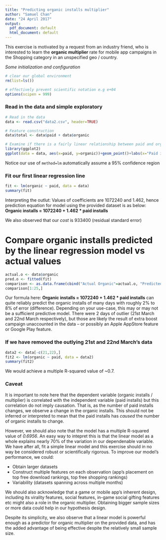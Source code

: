```yaml
---
title: "Predicting organic installs multiplier"
author: "Samuel Chan"
date: "24 April 2017"
output:
  pdf_document: default
  html_document: default
---
```


This exercise is motivated by a request from an industry friend, who is interested to learn the **organic multiplier** rate for mobile app campaigns in the Shopping category in an unspecified geo / country. 

*Some initialization and configuration*
```r
# clear our global environment
rm(list=ls())

# effectively prevent scientific notation e.g e+04
options(scipen = 999)
```

### Read in the data and simple exploratory
```r
# Read in the data
data <- read.csv("data2.csv", header=TRUE)

# Feature construction
data$total <- data$paid + data$organic

# Examine if there is a fairly linear relationship between paid and organic
library(ggplot2)
ggplot(data = data, aes(x=paid, y=organic))+geom_point()+labs(x="Paid installs", y="Organic Installs", main="Paid vs Organic installs")+geom_smooth(method=lm)
```
Notice our use of `method=lm` automatically assume a 95% confidence region


### Fit our first linear regression line
```r
fit <- lm(organic ~ paid, data = data)
summary(fit)
```
Interpreting the outlut: Values of coefficients are 1072240 and 1.462, hence prediction equation for model using the provided dataset is as below:
**Organic installs = 1072240 + 1.462 * paid installs**

We also observed that our _cost_ is 933400 (residual standard error)

# Compare organic installs predicted by the linear regression model vs actual values
```r
actual.o <- data$organic
pred.o <- fitted(fit)
comparison <- as.data.frame(cbind("Actual Organic"=actual.o, "Predicted Organic" = pred.o, "Difference (%)" = round(sqrt((actual.o-pred.o)^2)/actual.o*100, 2)))
comparison[1:25,]
```
Our formula here: **Organic installs = 1072240 + 1.462 * paid installs** can quite reliably predict the organic installs of many days with roughly 2% to 8% of error (difference). Depending on your use-case, this may or may not be a sufficient predictive model. There were 2 days of outlier (21st March and 22nd March respectively), but those are likely the result of extra boost campaign unaccounted in the data -- or possibly an Apple AppStore feature or Google Play feature.

### If we have removed the outlying 21st and 22nd March's data
```r
data2 <- data[-c(21,22),]
fit2 <- lm(organic ~ paid, data = data2)
summary(fit2)
```
We would achieve a multiple R-squared value of ~0.7.


### Caveat
It is important to note here that the dependent variable (organic installs / multiplier) is correlated with the independent variable (paid installs) but this correlation do not imply causation. That is, as the number of paid installs changes, we observe a change in the organic installs. This should not be inferred or interpreted to mean that the paid installs has _caused_ the number of organic installs to change.

However, we should also note that the model has a multiple R-squared value of *0.6956*. An easy way to intepret this is that the linear model as a whole explains nearly 70% of the variation in our dependenable variable. We have after all, fit a simple linear model and this exercise should in no way be considered robust or scientifically rigorous. To improve our model's performance, we could:

- Obtain larger datasets  
- Construct multiple features on each observation (app's placement on top free download rankings, top free shopping rankings)
- Variability (datasets spanning across multiple months)  

We should also acknowledge that a game or mobile app's inherent design, including its virality features, social features, in-game social gifting features etc might also a role in the organic multiplier. Obtaining bigger sample sizes or more data could help in our hypothesis design. 

Despite its simplicity, we also observe that a linear model is powerful enough as a predictor for organic multiplier on the provided data, and has the added advantage of being effective despite the relatively small sample size. 



